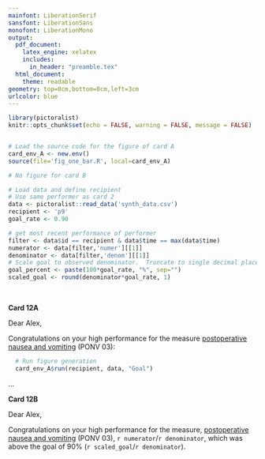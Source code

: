 ```yaml
---
mainfont: LiberationSerif
sansfont: LiberationSans
monofont: LiberationMono
output: 
  pdf_document:
    latex_engine: xelatex
    includes:
      in_header: "preamble.tex"
  html_document:
    theme: readable
geometry: top=0cm,bottom=0cm,left=3cm
urlcolor: blue
---
```


```r
library(pictoralist)
knitr::opts_chunk$set(echo = FALSE, warning = FALSE, message = FALSE)


# Load the source code for the figure of card A
card_env_A <- new.env()
source(file='fig_one_bar.R', local=card_env_A)

# No figure for card B

# Load data and define recipient
# Use same performer as card 2
data <- pictoralist::read_data('synth_data.csv')
recipient <- 'p9'
goal_rate <- 0.90

# get most recent performance of performer
filter <- data$id == recipient & data$time == max(data$time)
numerator <- data[filter,'numer'][[1]]
denominator <- data[filter,'denom'][[1]]
# Scale goal to observed denominator.  Truncate to single decimal place
goal_percent <- paste(100*goal_rate, "%", sep="")
scaled_goal <- round(denominator*goal_rate, 1)
```

<!-- CARD 12A -->
\vspace{2.0cm}\ 

**Card 12A**

Dear Alex,

Congratulations on your high performance for the measure [postoperative nausea and vomiting](https://mpog.org/files/quality/measures/ponv-03_spec.pdf) (PONV 03):
```r
  # Run figure generation
  card_env_A$run(recipient, data, "Goal")
```

\signoff
  
\vspace{2.5cm} 
...
\vspace{1.0cm} 

<!-- CARD 12B -->
**Card 12B**

Dear Alex,

Congratulations on your high performance for the measure, [postoperative nausea and vomiting](https://mpog.org/files/quality/measures/ponv-03_spec.pdf) (PONV 03), `r numerator`/`r denominator`, which was above the goal of 90% (`r scaled_goal`/`r denominator`).

\signoff
